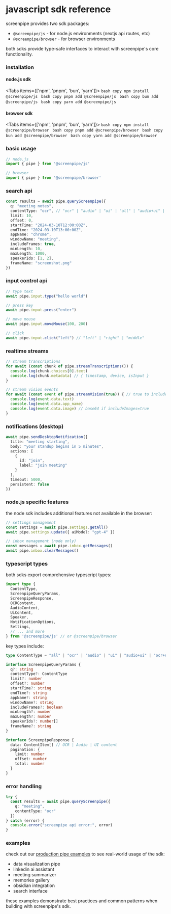 
# javascript sdk reference

<MotionDiv>

screenpipe provides two sdk packages:
- `@screenpipe/js` - for node.js environments (nextjs api routes, etc)
- `@screenpipe/browser` - for browser environments

both sdks provide type-safe interfaces to interact with screenpipe's core functionality.

</MotionDiv>

<MotionDiv delay={0.3}>

### installation

#### node.js sdk

<Tabs items={['npm', 'pnpm', 'bun', 'yarn']}>
  <Tab>
    ```bash copy
    npm install @screenpipe/js
    ```
  </Tab>
  <Tab>
    ```bash copy
    pnpm add @screenpipe/js
    ```
  </Tab>
  <Tab>
    ```bash copy
    bun add @screenpipe/js
    ```
  </Tab>
  <Tab>
    ```bash copy
    yarn add @screenpipe/js
    ```
  </Tab>
</Tabs>

#### browser sdk

<Tabs items={['npm', 'pnpm', 'bun', 'yarn']}>
  <Tab>
    ```bash copy
    npm install @screenpipe/browser
    ```
  </Tab>
  <Tab>
    ```bash copy
    pnpm add @screenpipe/browser
    ```
  </Tab>
  <Tab>
    ```bash copy
    bun add @screenpipe/browser
    ```
  </Tab>
  <Tab>
    ```bash copy
    yarn add @screenpipe/browser
    ```
  </Tab>
</Tabs>

### basic usage

```typescript
// node.js
import { pipe } from '@screenpipe/js'

// browser
import { pipe } from '@screenpipe/browser'
```

### search api

```typescript
const results = await pipe.queryScreenpipe({
  q: "meeting notes",
  contentType: "ocr", // "ocr" | "audio" | "ui" | "all" | "audio+ui" | "ocr+ui" | "audio+ocr"
  limit: 10,
  offset: 0,
  startTime: "2024-03-10T12:00:00Z",
  endTime: "2024-03-10T13:00:00Z",
  appName: "chrome",
  windowName: "meeting",
  includeFrames: true,
  minLength: 10,
  maxLength: 1000,
  speakerIds: [1, 2],
  frameName: "screenshot.png"
})
```

### input control api

```typescript
// type text
await pipe.input.type("hello world")

// press key
await pipe.input.press("enter")

// move mouse
await pipe.input.moveMouse(100, 200)

// click
await pipe.input.click("left") // "left" | "right" | "middle"
```

### realtime streams

```typescript
// stream transcriptions
for await (const chunk of pipe.streamTranscriptions()) {
  console.log(chunk.choices[0].text)
  console.log(chunk.metadata) // { timestamp, device, isInput }
}

// stream vision events
for await (const event of pipe.streamVision(true)) { // true to include images
  console.log(event.data.text)
  console.log(event.data.app_name)
  console.log(event.data.image) // base64 if includeImages=true
}
```

### notifications (desktop)

```typescript
await pipe.sendDesktopNotification({
  title: "meeting starting",
  body: "your standup begins in 5 minutes",
  actions: [
    {
      id: "join",
      label: "join meeting"
    }
  ],
  timeout: 5000,
  persistent: false
})
```

### node.js specific features

the node sdk includes additional features not available in the browser:

```typescript
// settings management
const settings = await pipe.settings.getAll()
await pipe.settings.update({ aiModel: "gpt-4" })

// inbox management (node only)
const messages = await pipe.inbox.getMessages()
await pipe.inbox.clearMessages()
```

### typescript types

both sdks export comprehensive typescript types:

```typescript
import type {
  ContentType,
  ScreenpipeQueryParams,
  ScreenpipeResponse,
  OCRContent,
  AudioContent,
  UiContent,
  Speaker,
  NotificationOptions,
  Settings,
  // ... and more
} from '@screenpipe/js' // or @screenpipe/browser
```

key types include:

```typescript
type ContentType = "all" | "ocr" | "audio" | "ui" | "audio+ui" | "ocr+ui" | "audio+ocr"

interface ScreenpipeQueryParams {
  q?: string
  contentType?: ContentType
  limit?: number
  offset?: number
  startTime?: string
  endTime?: string
  appName?: string
  windowName?: string
  includeFrames?: boolean
  minLength?: number
  maxLength?: number
  speakerIds?: number[]
  frameName?: string
}

interface ScreenpipeResponse {
  data: ContentItem[] // OCR | Audio | UI content
  pagination: {
    limit: number
    offset: number
    total: number
  }
}
```

### error handling

```typescript
try {
  const results = await pipe.queryScreenpipe({
    q: "meeting",
    contentType: "ocr"
  })
} catch (error) {
  console.error("screenpipe api error:", error)
}
```

### examples

check out our [production pipe examples](https://github.com/mediar-ai/screenpipe/tree/main/pipes) to see real-world usage of the sdk:

- data visualization pipe
- linkedin ai assistant
- meeting summarizer
- memories gallery
- obsidian integration
- search interface

these examples demonstrate best practices and common patterns when building with screenpipe's sdk.

</MotionDiv>
